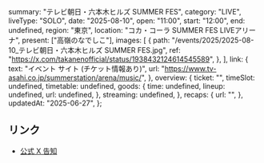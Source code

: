   summary: "テレビ朝日・六本木ヒルズ SUMMER FES",
  category: "LIVE",
  liveType: "SOLO",
  date: "2025-08-10",
  open: "11:00",
  start: "12:00",
  end: undefined,
  region: "東京",
  location: "コカ・コーラ SUMMER FES LIVEアリーナ",
  present: ["高嶺のなでしこ"],
  images: [
    {
      path: "/events/2025/2025-08-10_テレビ朝日・六本木ヒルズ SUMMER FES.jpg",
      ref: "https://x.com/takanenofficial/status/1938432124614545589",
    },
  ],
  link: {
    text: "イベント サイト (チケット情報あり)",
    url: "https://www.tv-asahi.co.jp/summerstation/arena/music/",
  },
  overview: {
    ticket: "",
    timeSlot: undefined,
    timetable: undefined,
    goods: {
      time: undefined,
      lineup: undefined,
      url: undefined,
    },
    streaming: undefined,
  },
  recaps: {
    url: "",
  },
  updatedAt: "2025-06-27",
};

## リンク

- [公式 X 告知](https://x.com/takanenofficial/status/1938432124614545589)
